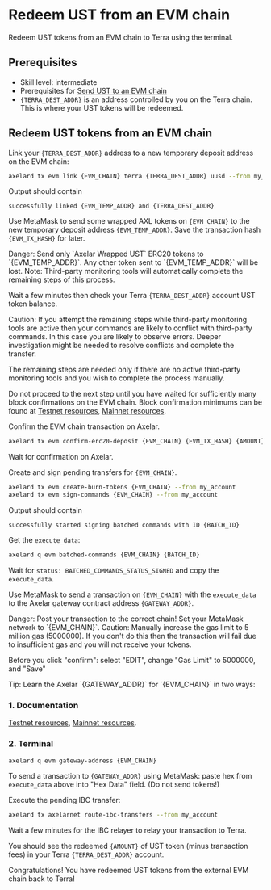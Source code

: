 # Redeem UST from an EVM chain


Redeem UST tokens from an EVM chain to Terra using the terminal.

## Prerequisites

- Skill level: intermediate
- Prerequisites for [Send UST to an EVM chain](./ust-to-evm)
- `{TERRA_DEST_ADDR}` is an address controlled by you on the Terra chain. This is where your UST tokens will be redeemed.

## Redeem UST tokens from an EVM chain

Link your `{TERRA_DEST_ADDR}` address to a new temporary deposit address on the EVM chain:

```bash
axelard tx evm link {EVM_CHAIN} terra {TERRA_DEST_ADDR} uusd --from my_account
```

Output should contain

```
successfully linked {EVM_TEMP_ADDR} and {TERRA_DEST_ADDR}
```

Use MetaMask to send some wrapped AXL tokens on `{EVM_CHAIN}` to the new temporary deposit address `{EVM_TEMP_ADDR}`. Save the transaction hash `{EVM_TX_HASH}` for later.

<Callout type="error" emoji="🔥">
  Danger: Send only `Axelar Wrapped UST` ERC20 tokens to `{EVM_TEMP_ADDR}`. Any
  other token sent to `{EVM_TEMP_ADDR}` will be lost.
</Callout>

<Callout emoji="📝">
  Note: Third-party monitoring tools will automatically complete the remaining steps of this process.

Wait a few minutes then check your Terra `{TERRA_DEST_ADDR}` account UST token balance.

</Callout>

<Callout type="warning" emoji="⚠️">
  Caution: If you attempt the remaining steps while third-party monitoring tools are active then your commands are likely to conflict with third-party commands. In this case you are likely to observe errors. Deeper investigation might be needed to resolve conflicts and complete the transfer.

The remaining steps are needed only if there are no active third-party monitoring tools and you wish to complete the process manually.

</Callout>

Do not proceed to the next step until you have waited for sufficiently many block confirmations on the EVM chain. Block confirmation minimums can be found at [Testnet resources](/resources/testnet), [Mainnet resources](/resources/mainnet).

Confirm the EVM chain transaction on Axelar.

```bash
axelard tx evm confirm-erc20-deposit {EVM_CHAIN} {EVM_TX_HASH} {AMOUNT} {EVM_TEMP_ADDR} --from my_account
```

Wait for confirmation on Axelar.

Create and sign pending transfers for `{EVM_CHAIN}`.

```bash
axelard tx evm create-burn-tokens {EVM_CHAIN} --from my_account
axelard tx evm sign-commands {EVM_CHAIN} --from my_account
```

Output should contain

```
successfully started signing batched commands with ID {BATCH_ID}
```

Get the `execute_data`:

```bash
axelard q evm batched-commands {EVM_CHAIN} {BATCH_ID}
```

Wait for `status: BATCHED_COMMANDS_STATUS_SIGNED` and copy the `execute_data`.

Use MetaMask to send a transaction on `{EVM_CHAIN}` with the `execute_data` to the Axelar gateway contract address `{GATEWAY_ADDR}`.

<Callout type="error" emoji="🔥">
  Danger: Post your transaction to the correct chain! Set your MetaMask network
  to `{EVM_CHAIN}`.
</Callout>

<Callout type="warning" emoji="⚠️">
  Caution: Manually increase the gas limit to 5 million gas (5000000). If you don't do this then the transaction will fail due to insufficient gas and you will not receive your tokens.

Before you click "confirm": select "EDIT", change "Gas Limit" to 5000000, and "Save"

</Callout>

<Callout emoji="💡">
  Tip: Learn the Axelar `{GATEWAY_ADDR}` for `{EVM_CHAIN}` in two ways:

### 1. Documentation

[Testnet resources](/resources/testnet), [Mainnet resources](/resources/mainnet).

### 2. Terminal

```bash
axelard q evm gateway-address {EVM_CHAIN}
```

</Callout>

To send a transaction to `{GATEWAY_ADDR}` using MetaMask: paste hex from `execute_data` above into "Hex Data" field. (Do not send tokens!)

Execute the pending IBC transfer:

```bash
axelard tx axelarnet route-ibc-transfers --from my_account
```

Wait a few minutes for the IBC relayer to relay your transaction to Terra.

You should see the redeemed `{AMOUNT}` of UST token (minus transaction fees) in your Terra `{TERRA_DEST_ADDR}` account.

Congratulations! You have redeemed UST tokens from the external EVM chain back to Terra!
